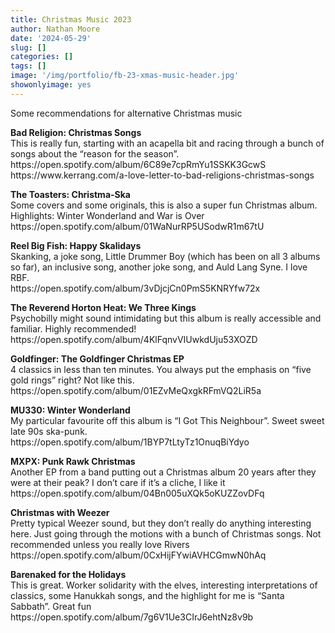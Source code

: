 ```yaml
---
title: Christmas Music 2023
author: Nathan Moore
date: '2024-05-29'
slug: []
categories: []
tags: []
image: '/img/portfolio/fb-23-xmas-music-header.jpg'
showonlyimage: yes
---
```


Some recommendations for alternative Christmas music

**Bad Religion: Christmas Songs**        
This is really fun, starting with an acapella bit and racing through a bunch of songs about the "reason for the season".     
https://open.spotify.com/album/6C89e7cpRmYu1SSKK3GcwS      
https://www.kerrang.com/a-love-letter-to-bad-religions-christmas-songs


**The Toasters: Christma-Ska**        
Some covers and some originals, this is also a super fun Christmas album. Highlights: Winter Wonderland and War is Over         
https://open.spotify.com/album/01WaNurRP5USodwR1m67tU

**Reel Big Fish: Happy Skalidays**        
Skanking, a joke song, Little Drummer Boy (which has been on all 3 albums so far), an inclusive song, another joke song, and Auld Lang Syne. I love RBF.       
https://open.spotify.com/album/3vDjcjCn0PmS5KNRYfw72x

**The Reverend Horton Heat: We Three Kings**         
Psychobilly might sound intimidating but this album is really accessible and familiar. Highly recommended!        
https://open.spotify.com/album/4KlFqnvVIUwkdUju53XOZD

**Goldfinger: The Goldfinger Christmas EP**         
4 classics in less than ten minutes. You always put the emphasis on "five gold rings" right? Not like this.           
https://open.spotify.com/album/01EZvMeQxgkRFmVQ2LiR5a

**MU330: Winter Wonderland**        
My particular favourite off this album is "I Got This Neighbour". Sweet sweet late 90s ska-punk.           
https://open.spotify.com/album/1BYP7tLtyTz1OnuqBiYdyo

**MXPX: Punk Rawk Christmas**        
Another EP from a band putting out a Christmas album 20 years after they were at their peak? I don't care if it's a cliche, I like it        
https://open.spotify.com/album/04Bn005uXQk5oKUZZovDFq

**Christmas with Weezer**       
Pretty typical Weezer sound, but they don't really do anything interesting here. Just going through the motions with a bunch of Christmas songs. Not recommended unless you really love Rivers          
https://open.spotify.com/album/0CxHijFYwiAVHCGmwN0hAq

**Barenaked for the Holidays**         
This is great. Worker solidarity with the elves, interesting interpretations of classics, some Hanukkah songs, and the highlight for me is "Santa Sabbath". Great fun      
https://open.spotify.com/album/7g6V1Ue3CIrJ6ehtNz8v9b


